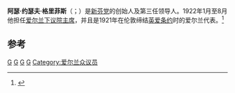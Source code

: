 {{NoteTA
|1=zh-cn:阿瑟;zh-tw:亞瑟;
}}
{{Infobox officeholder
| name          =阿瑟·格里菲思
| nationality   =[[爱尔兰|爱尔兰]]
| image         =Arthur_Griffith_(1871-1922).jpg
| office        =[[爱尔兰下议院主席|爱尔兰下议院主席]]
| term_start    =1922年1月10日
| term_end      =1922年8月12日
| predecessor   =[[埃蒙·德·瓦莱拉|埃蒙·德·瓦莱拉]]
| successor     =[[W·T·科斯格雷夫|W·T·科斯格雷夫]]
| office2       =[[外交部长_(爱尔兰)|外交部长]]
| term_start2   =1921年8月26日
| term_end2     =1922年1月9日
| predecessor2  =[[康特·普伦基特|康特·普伦基特]]
| successor2    =[[乔治·加万·达菲|乔治·加万·达菲]]
| birth_date    ={{birth date|1872|3|31|df=y}} 
| birth_place   ={{flag|大不列颠及爱尔兰联合王国}}[[都柏林|都柏林]]
| death_date    ={{death date and age|1922|8|12|1872|3|31|df=y}} 
| death_place   = {{flag|爱尔兰}}都柏林
| constituency  =[[卡文_(爱尔兰下议院选取)|卡文]] 
| party         =[[新芬党|新芬党]]
| spouse        =莫德·格里菲斯
|}}
'''阿瑟·约瑟夫·格里菲斯'''（{{lang-ga|Art Ó Gríobhtha}}；{{bd|1872年|3月31日|1922年|8月12日|catIdx=G}}）是[[新芬党|新芬党]]的创始人及第三任领导人。1922年1月至8月他担任[[爱尔兰下议院主席|爱尔兰下议院主席]]，并且是1921年在伦敦缔结[[英爱条约|英爱条约]]时的爱尔兰代表。<ref name=oireachtas_db>{{cite web
|url=http://www.oireachtas.ie/members-hist/default.asp?housetype=0&HouseNum=1&MemberID=479&ConstID=173
|title=Mr. Arthur Griffith
|work=Oireachtas Members Database
|accessdate=1 June 2009
|archive-date=2018-05-05
|archive-url=https://web.archive.org/web/20180505193837/http://www.oireachtas.ie/members-hist/default.asp?housetype=0&HouseNum=1&MemberID=479&ConstID=173
|dead-url=no
}}</ref>

==参考==
{{reflist}}

{{Authority control}}
[[Category:爱尔兰政治人物|G]]
[[Category:都柏林人|G]]
[[Category:爱尔兰内战人物|G]]
[[Category:爱尔兰独立战争人物|G]]
[[Category:爱尔兰众议员|Category:爱尔兰众议员]]